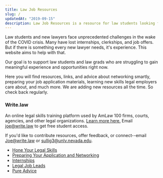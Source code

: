```yaml
---
title: Law Job Resources
slug: /
updatedAt: "2019-09-15"
description: Law Job Resources is a resource for law students looking for internships or work.
---
```


Law students and new lawyers face unprecedented challenges in the wake of the
COVID crisis. Many have lost internships, clerkships, and job offers. But if
there is something every new lawyer needs, it's experience. This website aims
to help with that.

Our goal is to support law students and law grads who are struggling to gain
meaningful experience and opportunities right now.

Here you will find resources, links, and advice about networking smartly,
preparing your job application materials, learning new skills legal employers
care about, and much more. We are adding new resources all the time. So check
back regularly.

### Write.law

An online legal skills training platform used by AmLaw 100 firms, courts,
agencies, and other legal organizations. [Learn more here.](https://write.law/)
Email joe@write.law to get free student access.

If you'd like to contribute resources, offer feedback, or connect--email
Joe@write.law or sullig3@unlv.nevada.edu.

* [Hone Your Legal Skills](/hone-your-legal-skills)
* [Preparing Your Application and Networking](/preparing-your-application-and-networking)
* [Internships](/internships)
* [Legal Job Leads](/legal-job-leads)
* [Pure Advice](/pure-advice)
